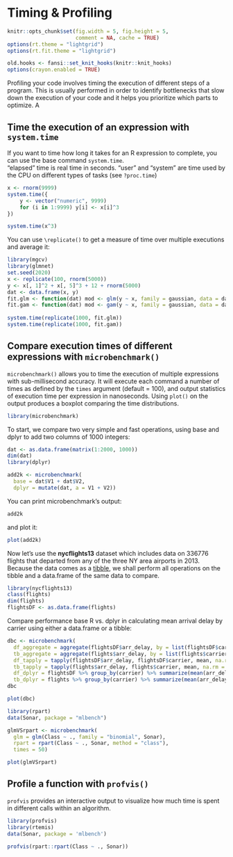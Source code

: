 # Timing & Profiling {#profiling}

```r
knitr::opts_chunk$set(fig.width = 5, fig.height = 5,
                      comment = NA, cache = TRUE) 
options(rt.theme = "lightgrid")
options(rt.fit.theme = "lightgrid")
```

```r
old.hooks <- fansi::set_knit_hooks(knitr::knit_hooks)
options(crayon.enabled = TRUE)
```

Profiling your code involves timing the execution of different steps of a program. This is usually performed in order to identify bottlenecks that slow down the execution of your code and it helps you prioritize which parts to optimize. A 

## Time the execution of an expression with `system.time`

If you want to time how long it takes for an R expression to complete, you can use the base command `system.time`.  
"elapsed" time is real time in seconds. "user" and "system" are time used by the CPU on different types of tasks (see `?proc.time`)

```r
x <- rnorm(9999)
system.time({
    y <- vector("numeric", 9999)
    for (i in 1:9999) y[i] <- x[i]^3
})
```

```r
system.time(x^3)
```

You can use `\replicate()` to get a measure of time over multiple executions and average it:

```r
library(mgcv)
library(glmnet)
set.seed(2020)
x <- replicate(100, rnorm(5000))
y <- x[, 1]^2 + x[, 5]^3 + 12 + rnorm(5000)
dat <- data.frame(x, y)
fit.glm <- function(dat) mod <- glm(y ~ x, family = gaussian, data = dat)
fit.gam <- function(dat) mod <- gam(y ~ x, family = gaussian, data = dat)
    
system.time(replicate(1000, fit.glm))
system.time(replicate(1000, fit.gam))
```

## Compare execution times of different expressions with `microbenchmark()`

`microbenchmark()` allows you to time the execution of multiple expressions with sub-millisecond accuracy. It will execute each command a number of times as defined by the `times` argument (default = 100), and output statistics of execution time per expression in nanoseconds. Using `plot()` on the output produces a boxplot comparing the time distributions.


```r
library(microbenchmark)
```

To start, we compare two very simple and fast operations, using base and dplyr to add two columns of 1000 integers:

```r
dat <- as.data.frame(matrix(1:2000, 1000))
dim(dat)
library(dplyr)
```

```r
add2k <- microbenchmark(
  base = dat$V1 + dat$V2,
  dplyr = mutate(dat, a = V1 + V2))
```

You can print microbenchmark's output:

```r
add2k
```

and plot it:

```r
plot(add2k)
```

Now let's use the **nycflights13** dataset which includes data on 336776 flights that departed from any of the three NY area airports in 2013. Because the data comes as a [tibble](https://tibble.tidyverse.org/), we shall perform all operations on the tibble and a data.frame of the same data to compare.

```r
library(nycflights13)
class(flights)
dim(flights)
flightsDF <- as.data.frame(flights)
```

Compare performance base R vs. dplyr in calculating mean arrival delay by carrier using either a data.frame or a tibble:

```r
dbc <- microbenchmark(
  df_aggregate = aggregate(flightsDF$arr_delay, by = list(flightsDF$carrier), mean, na.rm = TRUE),
  tb_aggregate = aggregate(flights$arr_delay, by = list(flights$carrier), mean, na.rm = TRUE),
  df_tapply = tapply(flightsDF$arr_delay, flightsDF$carrier, mean, na.rm = TRUE),
  tb_tapply = tapply(flights$arr_delay, flights$carrier, mean, na.rm = TRUE),
  df_dplyr = flightsDF %>% group_by(carrier) %>% summarize(mean(arr_delay, na.rm = TRUE)),
  tb_dplyr = flights %>% group_by(carrier) %>% summarize(mean(arr_delay, na.rm = TRUE)))
dbc
```

```r
plot(dbc)
```

```r
library(rpart)
data(Sonar, package = "mlbench")

glmVSrpart <- microbenchmark(
  glm = glm(Class ~ ., family = "binomial", Sonar),
  rpart = rpart(Class ~ ., Sonar, method = "class"),
  times = 50)

plot(glmVSrpart)
```

## Profile a function with `profvis()`

`profvis` provides an interactive output to visualize how much time is spent in different calls within an algorithm.

```r
library(profvis)
library(rtemis)
data(Sonar, package = 'mlbench')
```

```r
profvis(rpart::rpart(Class ~ ., Sonar))
```
